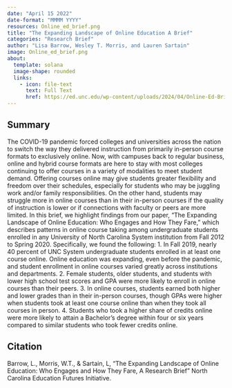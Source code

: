 ```yaml
---
date: "April 15 2022"
date-format: "MMMM YYYY"
resources: Online_ed_brief.png
title: "The Expanding Landscape of Online Education A Brief"
categories: "Research Brief"
author: "Lisa Barrow, Wesley T. Morris, and Lauren Sartain"
image: Online_ed_brief.png
about:
  template: solana
  image-shape: rounded
  links:
    - icon: file-text
      text: Full Text
      href: https://ed.unc.edu/wp-content/uploads/2024/04/Online-Ed-Brief.pdf
---
```


## Summary

The COVID-19 pandemic forced colleges and universities across the nation to switch the way
they delivered instruction from primarily in-person course formats to exclusively online. Now,
with campuses back to regular business, online and hybrid course formats are here to stay with
most colleges continuing to offer courses in a variety of modalities to meet student demand.
Offering courses online may give students greater flexibility and freedom over their schedules,
especially for students who may be juggling work and/or family responsibilities. On the other
hand, students may struggle more in online courses than in their in-person courses if the quality
of instruction is lower or if connections with faculty or peers are more limited.
In this brief, we highlight findings from our paper, “The Expanding Landscape of Online
Education: Who Engages and How They Fare,” which describes patterns in online course taking
among undergraduate students enrolled in any University of North Carolina System institution
from Fall 2012 to Spring 2020. Specifically, we found the following:
1. In Fall 2019, nearly 40 percent of UNC System undergraduate students enrolled in at
least one course online. Online education was expanding, even before the pandemic, and
student enrollment in online courses varied greatly across institutions and departments.
2. Female students, older students, and students with lower high school test scores and GPA
were more likely to enroll in online courses than their peers.
3. In online courses, students earned both higher and lower grades than in their in-person
courses, though GPAs were higher when students took at least one course online than
when they took all courses in person.
4. Students who took a higher share of credits online were more likely to attain a Bachelor’s
degree within four or six years compared to similar students who took fewer credits
online.

## Citation

Barrow, L., Morris, W.T., & Sartain, L, "The Expanding Landscape of Online Education: Who Engages and How They Fare, A Research Brief" North Carolina Education Futures Initiative.
